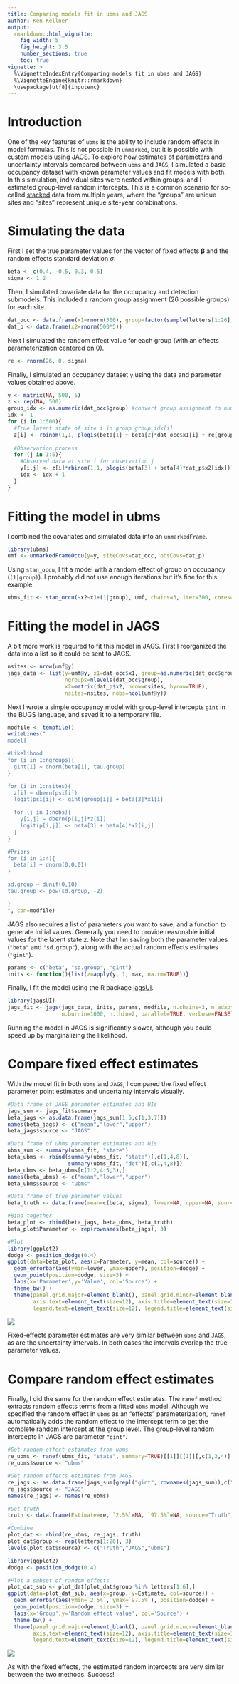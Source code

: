 ```yaml
---
title: Comparing models fit in ubms and JAGS
author: Ken Kellner
output: 
  rmarkdown::html_vignette:
    fig_width: 5
    fig_height: 3.5
    number_sections: true
    toc: true
vignette: >
  %\VignetteIndexEntry{Comparing models fit in ubms and JAGS}
  %\VignetteEngine{knitr::rmarkdown}
  \usepackage[utf8]{inputenc}
---
```




# Introduction

One of the key features of `ubms` is the ability to include random effects in model formulas.
This is not possible in `unmarked`, but it is possible with custom models using [JAGS](https://mcmc-jags.sourceforge.io/).
To explore how estimates of parameters and uncertainty intervals compared between `ubms` and `JAGS`, I simulated a basic occupancy dataset with known parameter values and fit models with both.
In this simulation, individual sites were nested within groups, and I estimated group-level random intercepts.
This is a common scenario for so-called [stacked](https://groups.google.com/forum/#!topic/unmarked/OHkk98y09Zo) data from multiple years, where the "groups" are unique sites and "sites" represent unique site-year combinations.

# Simulating the data

First I set the true parameter values for the vector of fixed effects $\boldsymbol{\beta}$ and the random effects standard deviation $\sigma$.


```r
beta <- c(0.4, -0.5, 0.3, 0.5)
sigma <- 1.2
```

Then, I simulated covariate data for the occupancy and detection submodels.
This included a random group assignment (26 possible groups) for each site.


```r
dat_occ <- data.frame(x1=rnorm(500), group=factor(sample(letters[1:26], 500, replace=T)))
dat_p <- data.frame(x2=rnorm(500*5))
```

Next I simulated the random effect value for each group (with an effects parameterization centered on 0).


```r
re <- rnorm(26, 0, sigma)
```

Finally, I simulated an occupancy dataset `y` using the data and parameter values obtained above.


```r
y <- matrix(NA, 500, 5)
z <- rep(NA, 500)
group_idx <- as.numeric(dat_occ$group) #convert group assignment to numeric index
idx <- 1
for (i in 1:500){
  #True latent state of site i in group group_idx[i]
  z[i] <- rbinom(1,1, plogis(beta[1] + beta[2]*dat_occ$x1[i] + re[group_idx[i]]))
  
  #Observation process
  for (j in 1:5){
    #Observed data at site i for observation j
    y[i,j] <- z[i]*rbinom(1,1, plogis(beta[3] + beta[4]*dat_p$x2[idx]))
    idx <- idx + 1
  }
}
```

# Fitting the model in ubms

I combined the covariates and simulated data into an `unmarkedFrame`.


```r
library(ubms)
umf <- unmarkedFrameOccu(y=y, siteCovs=dat_occ, obsCovs=dat_p)
```

Using `stan_occu`, I fit a model with a random effect of group on occupancy (`(1|group)`).
I probably did not use enough iterations but it's fine for this example.


```r
ubms_fit <- stan_occu(~x2~x1+(1|group), umf, chains=3, iter=300, cores=3)
```




# Fitting the model in JAGS

A bit more work is required to fit this model in JAGS.
First I reorganized the data into a list so it could be sent to JAGS.


```r
nsites <- nrow(umf@y)
jags_data <- list(y=umf@y, x1=dat_occ$x1, group=as.numeric(dat_occ$group),
                  ngroups=nlevels(dat_occ$group),
                  x2=matrix(dat_p$x2, nrow=nsites, byrow=TRUE),
                  nsites=nsites, nobs=ncol(umf@y))
```

Next I wrote a simple occupancy model with group-level intercepts `gint` in the BUGS language, and saved it to a temporary file.


```r
modfile <- tempfile()
writeLines("
model{

#Likelihood
for (i in 1:ngroups){
  gint[i] ~ dnorm(beta[1], tau.group)
}

for (i in 1:nsites){
  z[i] ~ dbern(psi[i])
  logit(psi[i]) <- gint[group[i]] + beta[2]*x1[i]

  for (j in 1:nobs){
    y[i,j] ~ dbern(p[i,j]*z[i])
    logit(p[i,j]) <- beta[3] + beta[4]*x2[i,j]
  }
}

#Priors
for (i in 1:4){
  beta[i] ~ dnorm(0,0.01)
}

sd.group ~ dunif(0,10)
tau.group <- pow(sd.group, -2)

}
", con=modfile)
```

JAGS also requires a list of parameters you want to save, and a function to generate initial values.
Generally you need to provide reasonable initial values for the latent state $z$.
Note that I'm saving both the parameter values (`"beta"` and `"sd.group"`), along with the actual random effects estimates (`"gint"`).

```r
params <- c("beta", "sd.group", "gint")
inits <- function(){list(z=apply(y, 1, max, na.rm=TRUE))}
```

Finally, I fit the model using the R package [jagsUI](https://cran.r-project.org/package=jagsUI).


```r
library(jagsUI)
jags_fit <- jags(jags_data, inits, params, modfile, n.chains=3, n.adapt=100, n.iter=2000,
                 n.burnin=1000, n.thin=2, parallel=TRUE, verbose=FALSE)
```

Running the model in JAGS is significantly slower, although you could speed up by marginalizing the likelihood.

# Compare fixed effect estimates 

With the model fit in both `ubms` and `JAGS`, I compared the fixed effect parameter point estimates and uncertainty intervals visually.


```r
#Data frame of JAGS parameter estimates and UIs
jags_sum <- jags_fit$summary
beta_jags <- as.data.frame(jags_sum[1:5,c(1,3,7)])
names(beta_jags) <- c("mean","lower","upper")
beta_jags$source <- "JAGS"

#Data frame of ubms parameter estimates and UIs
ubms_sum <- summary(ubms_fit, "state")
beta_ubms <- rbind(summary(ubms_fit, "state")[,c(1,4,8)],
                   summary(ubms_fit, "det")[,c(1,4,8)])
beta_ubms <- beta_ubms[c(1:2,4:5,3),]
names(beta_ubms) <- c("mean","lower","upper")
beta_ubms$source <- "ubms"

#Data frame of true parameter values
beta_truth <- data.frame(mean=c(beta, sigma), lower=NA, upper=NA, source="Truth")

#Bind together
beta_plot <- rbind(beta_jags, beta_ubms, beta_truth)
beta_plot$Parameter <- rep(rownames(beta_jags), 3)

#Plot
library(ggplot2)
dodge <- position_dodge(0.4)
ggplot(data=beta_plot, aes(x=Parameter, y=mean, col=source)) +
  geom_errorbar(aes(ymin=lower, ymax=upper), position=dodge) +
  geom_point(position=dodge, size=3) +
  labs(x='Parameter',y='Value', col='Source') +
  theme_bw() +
  theme(panel.grid.major=element_blank(), panel.grid.minor=element_blank(),
        axis.text=element_text(size=12), axis.title=element_text(size=14),
        legend.text=element_text(size=12), legend.title=element_text(size=14))
```

![](fixed_plot-1.png)

Fixed-effects parameter estimates are very similar between `ubms` and `JAGS`, as are the uncertainty intervals.
In both cases the intervals overlap the true parameter values.

# Compare random effect estimates

Finally, I did the same for the random effect estimates.
The `ranef` method extracts random effects terms from a fitted `ubms` model.
Although we specified the random effect in `ubms` as an "effects" parameterization, `ranef` automatically adds the random effect to the intercept term to get the complete random intercept at the group level. 
The group-level random intercepts in JAGS are parameter `"gint"`.


```r
#Get random effect estimates from ubms
re_ubms <- ranef(ubms_fit, "state", summary=TRUE)[[1]][[1]][,c(1,3,4)]
re_ubms$source <- "ubms"

#Get random effects estimates from JAGS
re_jags <- as.data.frame(jags_sum[grepl("gint", rownames(jags_sum)),c("mean","2.5%","97.5%")])
re_jags$source <- "JAGS"
names(re_jags) <- names(re_ubms)

#Get truth
truth <- data.frame(Estimate=re, `2.5%`=NA, `97.5%`=NA, source="Truth", check.names=FALSE)

#Combine
plot_dat <- rbind(re_ubms, re_jags, truth)
plot_dat$group <- rep(letters[1:26], 3)
levels(plot_dat$source) <- c("Truth","JAGS","ubms")

library(ggplot2)
dodge <- position_dodge(0.4)

#Plot a subset of random effects
plot_dat_sub <- plot_dat[plot_dat$group %in% letters[1:6],]
ggplot(data=plot_dat_sub, aes(x=group, y=Estimate, col=source)) +
  geom_errorbar(aes(ymin=`2.5%`, ymax=`97.5%`), position=dodge) +
  geom_point(position=dodge, size=3) +
  labs(x='Group',y='Random effect value', col='Source') +
  theme_bw() +
  theme(panel.grid.major=element_blank(), panel.grid.minor=element_blank(),
        axis.text=element_text(size=12), axis.title=element_text(size=14),
        legend.text=element_text(size=12), legend.title=element_text(size=14))
```

![](random_plot-1.png)

As with the fixed effects, the estimated random intercepts are very similar between the two methods.
Success!

